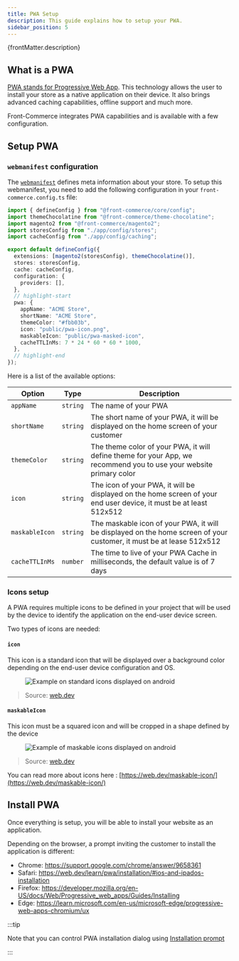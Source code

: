 ```yaml
---
title: PWA Setup
description: This guide explains how to setup your PWA.
sidebar_position: 5
---
```



<p>{frontMatter.description}</p>

## What is a PWA

[PWA stands for Progressive Web App](https://developer.mozilla.org/en-US/docs/Web/Progressive_web_apps).
This technology allows the user to install your store as a native application on
their device. It also brings advanced caching capabilities, offline support and
much more.

Front-Commerce integrates PWA capabilities and is available with a few
configuration.

## Setup PWA

### `webmanifest` configuration

The [`webmanifest`](https://developer.mozilla.org/en-US/docs/Web/Manifest)
defines meta information about your store. To setup this webmanifest, you need
to add the following configuration in your `front-commerce.config.ts` file:

```typescript title="front-commerce.config.ts"
import { defineConfig } from "@front-commerce/core/config";
import themeChocolatine from "@front-commerce/theme-chocolatine";
import magento2 from "@front-commerce/magento2";
import storesConfig from "./app/config/stores";
import cacheConfig from "./app/config/caching";

export default defineConfig({
  extensions: [magento2(storesConfig), themeChocolatine()],
  stores: storesConfig,
  cache: cacheConfig,
  configuration: {
    providers: [],
  },
  // highlight-start
  pwa: {
    appName: "ACME Store",
    shortName: "ACME Store",
    themeColor: "#fbb03b",
    icon: "public/pwa-icon.png",
    maskableIcon: "public/pwa-masked-icon",
    cacheTTLInMs: 7 * 24 * 60 * 60 * 1000,
  },
  // highlight-end
});
```

Here is a list of the available options:

| Option         | Type     | Description                                                                                                          |
| -------------- | -------- | -------------------------------------------------------------------------------------------------------------------- |
| `appName`      | `string` | The name of your PWA                                                                                                 |
| `shortName`    | `string` | The short name of your PWA, it will be displayed on the home screen of your customer                                 |
| `themeColor`   | `string` | The theme color of your PWA, it will define theme for your App, we recommend you to use your website primary color   |
| `icon`         | `string` | The icon of your PWA, it will be displayed on the home screen of your end user device, it must be at least 512x512   |
| `maskableIcon` | `string` | The maskable icon of your PWA, it will be displayed on the home screen of your customer, it must be at lease 512x512 |
| `cacheTTLInMs` | `number` | The time to live of your PWA Cache in milliseconds, the default value is of 7 days                                   |

### Icons setup

A PWA requires multiple icons to be defined in your project that will be used by
the device to identify the application on the end-user device screen.

Two types of icons are needed:

#### `icon`

This icon is a standard icon that will be displayed over a background color
depending on the end-user device configuration and OS.

<Figure caption="Example of standard icons displayed on Android">

![Example on standard icons displayed on android](./assets/standard_icons.png)

</Figure>

> Source: [web.dev](https://web.dev/maskable-icon/)

#### `maskableIcon`

This icon must be a squared icon and will be cropped in a shape defined by the
device

<Figure caption="Example of maskable icons displayed on Android">

![Example of maskable icons displayed on android](./assets/maskable_icons.png)

</Figure>

> Source: [web.dev](https://web.dev/maskable-icon/)

You can read more about icons here :
[https://web.dev/maskable-icon/](https://web.dev/maskable-icon/)

## Install PWA

Once everything is setup, you will be able to install your website as an
application.

Depending on the browser, a prompt inviting the customer to install the
application is different:

- Chrome: https://support.google.com/chrome/answer/9658361
- Safari: https://web.dev/learn/pwa/installation/#ios-and-ipados-installation
- Firefox:
  https://developer.mozilla.org/en-US/docs/Web/Progressive_web_apps/Guides/Installing
- Edge:
  https://learn.microsoft.com/en-us/microsoft-edge/progressive-web-apps-chromium/ux

:::tip

Note that you can control PWA installation dialog using
[Installation prompt](https://web.dev/learn/pwa/installation-prompt/)

:::
